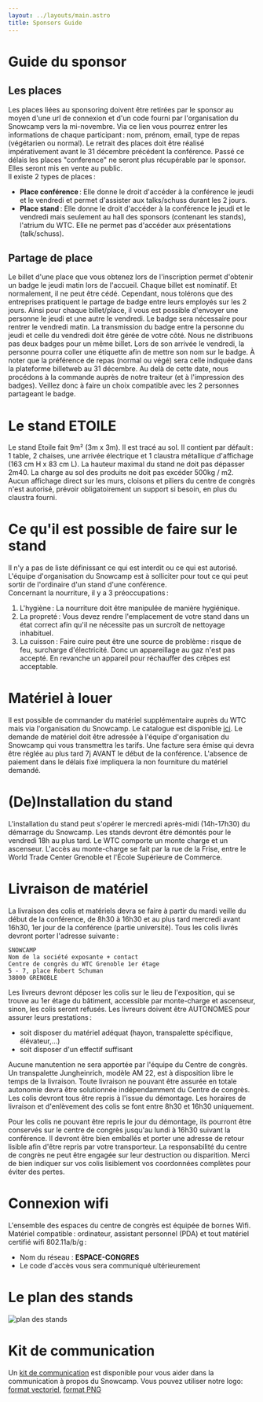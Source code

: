 ```yaml
---
layout: ../layouts/main.astro
title: Sponsors Guide
---
```


# Guide du sponsor

## Les places

Les places liées au sponsoring doivent être retirées par le sponsor au moyen d'une url de connexion et d'un code fourni par l'organisation du Snowcamp vers la mi-novembre.
Via ce lien vous pourrez entrer les informations de chaque participant : nom, prénom, email, type de repas (végétarien ou normal).
Le retrait des places doit être réalisé impérativement avant le 31 décembre précédent la conférence. Passé ce délais les places "conference" ne seront plus récupérable par le sponsor.
Elles seront mis en vente au public.<br/>
Il existe 2 types de places :

- **Place conférence** : Elle donne le droit d'accéder à la conférence le jeudi et le vendredi et permet d'assister aux talks/schuss durant les 2 jours.
- **Place stand** : Elle donne le droit d'accéder à la conférence le jeudi et le vendredi mais seulement au hall des sponsors (contenant les stands), l'atrium du WTC. Elle ne permet pas d'accéder aux présentations (talk/schuss).

## Partage de place

Le billet d'une place que vous obtenez lors de l'inscription permet d'obtenir un badge le jeudi matin lors de l'accueil.
Chaque billet est nominatif. Et normalement, il ne peut être cédé.
Cependant, nous tolérons que des entreprises pratiquent le partage de badge entre leurs employés sur les 2 jours.
Ainsi pour chaque billet/place, il vous est possible d'envoyer une personne le jeudi et une autre le vendredi.
Le badge sera nécessaire pour rentrer le vendredi matin.
La transmission du badge entre la personne du jeudi et celle du vendredi doit être gérée de votre côté.
Nous ne distribuons pas deux badges pour un même billet.
Lors de son arrivée le vendredi, la personne pourra coller une étiquette afin de mettre son nom sur le badge.
À noter que la préférence de repas (normal ou végé) sera celle indiquée dans la plateforme billetweb au 31 décembre.
Au delà de cette date, nous procédons à la commande auprès de notre traiteur (et à l'impression des badges).
Veillez donc à faire un choix compatible avec les 2 personnes partageant le badge.

# Le stand ETOILE

Le stand Etoile fait 9m² (3m x 3m).
Il est tracé au sol.
Il contient par défault : 1 table, 2 chaises, une arrivée électrique et 1 claustra métallique d'affichage (163 cm H x 83 cm L).
La hauteur maximal du stand ne doit pas dépasser 2m40.
La charge au sol des produits ne doit pas excéder 500kg / m2.
Aucun affichage direct sur les murs, cloisons et piliers du centre de congrès n'est autorisé, prévoir obligatoirement un support si besoin, en plus du claustra fourni.

# Ce qu'il est possible de faire sur le stand

Il n'y a pas de liste définissant ce qui est interdit ou ce qui est autorisé.
L'équipe d'organisation du Snowcamp est à solliciter pour tout ce qui peut sortir de l'ordinaire d'un stand d'une conférence.<br/>
Concernant la nourriture, il y a 3 préoccupations :

1. L'hygiène : La nourriture doit être manipulée de manière hygiénique.
2. La propreté : Vous devez rendre l'emplacement de votre stand dans un état correct afin qu'il ne nécessite pas un surcroît de nettoyage inhabituel.
3. La cuisson : Faire cuire peut être une source de problème : risque de feu, surcharge d'électricité.
Donc un appareillage au gaz n'est pas accepté.
En revanche un appareil pour réchauffer des crêpes est acceptable.

# Matériel à louer

Il est possible de commander du matériel supplémentaire auprès du WTC mais via l'organisation du Snowcamp.
Le catalogue est disponible [ici](https://snowcamp.io/catalogue_WTC.pdf).
Le demande de matériel doit être adressée à l'équipe d'organisation du Snowcamp qui vous transmettra les tarifs.
Une facture sera émise qui devra être réglée au plus tard 7j AVANT le début de la conférence.
L'absence de paiement dans le délais fixé impliquera la non fourniture du matériel demandé.

# (De)Installation du stand

L'installation du stand peut s'opérer le mercredi après-midi (14h-17h30) du démarrage du Snowcamp.
Les stands devront être démontés pour le vendredi 18h au plus tard.
Le WTC comporte un monte charge et un ascenseur.
L'accès au monte-charge se fait par la rue de la Frise, entre le World Trade Center Grenoble et l'École Supérieure de Commerce.

# Livraison de matériel

La livraison des colis et matériels devra se faire à partir du mardi veille du début de la conférence, de 8h30 à 16h30 et au plus tard mercredi avant 16h30, 1er jour de la conférence (partie université).
Tous les colis livrés devront porter l'adresse suivante :

```
SNOWCAMP
Nom de la société exposante + contact
Centre de congrès du WTC Grenoble 1er étage
5 - 7, place Robert Schuman
38000 GRENOBLE
```

Les livreurs devront déposer les colis sur le lieu de l'exposition, qui se trouve au 1er étage du bâtiment, accessible par monte-charge et ascenseur, sinon, les colis seront refusés.
Les livreurs doivent être AUTONOMES pour assurer leurs prestations :

- soit disposer du matériel adéquat (hayon, transpalette spécifique, élévateur,…)
- soit disposer d'un effectif suffisant

Aucune manutention ne sera apportée par l'équipe du Centre de congrès.
Un transpalette Jungheinrich, modèle AM 22, est à disposition libre le temps de la livraison. Toute livraison ne pouvant être assurée en totale autonomie devra être solutionnée indépendamment du Centre de congrès.
Les colis devront tous être repris à l'issue du démontage.
Les horaires de livraison et d'enlèvement des colis se font entre 8h30 et 16h30 uniquement.

Pour les colis ne pouvant être repris le jour du démontage, ils pourront être conservés sur le centre de congrès jusqu'au lundi à 16h30 suivant la conférence.
Il devront être bien emballés et porter une adresse de retour lisible afin d'être repris par votre transporteur.
La responsabilité du centre de congrès ne peut être engagée sur leur destruction ou disparition.
Merci de bien indiquer sur vos colis lisiblement vos coordonnées complètes pour éviter des pertes.

# Connexion wifi

L'ensemble des espaces du centre de congrès est équipée de bornes Wifi.
Matériel compatible : ordinateur, assistant personnel (PDA) et tout matériel certifié wifi 802.11a/b/g :

- Nom du réseau : **ESPACE-CONGRES**
- Le code d'accès vous sera communiqué ultérieurement

# Le plan des stands

![plan des stands](/img/sponsors_plan_stands.png)

# Kit de communication

Un [kit de communication](https://snowcamp.io/media_kit.pdf) est disponible pour vous aider dans la communication à propos du Snowcamp.
Vous pouvez utiliser notre logo: [format vectoriel](https://snowcamp.io/img/logo/snowcamp.svg), [format PNG](https://snowcamp.io/img/logo/SnowCampLogo500x500.png)
